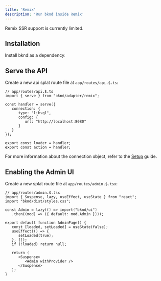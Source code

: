 ```yaml
---
title: 'Remix'
description: 'Run bknd inside Remix'
---
```


<Note>
   Remix SSR support is currently limited.
</Note>

## Installation
Install bknd as a dependency:
<InstallBknd />

## Serve the API
Create a new api splat route file at `app/routes/api.$.ts`:
``` tsx
// app/routes/api.$.ts
import { serve } from "bknd/adapter/remix";

const handler = serve({
   connection: {
      type: "libsql",
      config: {
         url: "http://localhost:8080"
      }
   }
});

export const loader = handler;
export const action = handler;
```
For more information about the connection object, refer to the [Setup](/setup) guide.

## Enabling the Admin UI
Create a new splat route file at `app/routes/admin.$.tsx`:
```tsx
// app/routes/admin.$.tsx
import { Suspense, lazy, useEffect, useState } from "react";
import "bknd/dist/styles.css";

const Admin = lazy(() => import("bknd/ui")
   .then((mod) => ({ default: mod.Admin })));

export default function AdminPage() {
   const [loaded, setLoaded] = useState(false);
   useEffect(() => {
      setLoaded(true);
   }, []);
   if (!loaded) return null;

   return (
      <Suspense>
         <Admin withProvider />
      </Suspense>
   );
}

```